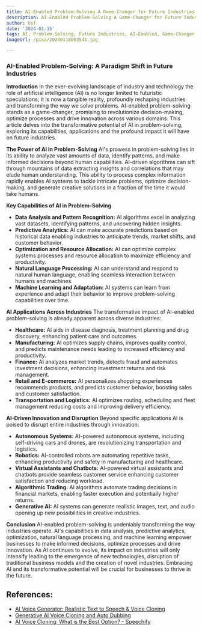 ```yaml
---
title: AI-Enabled Problem-Solving A Game-Changer for Future Industries
description: AI-Enabled Problem-Solving A Game-Changer for Future Industries
author: Usf
date: '2024-01-15'
tags: AI, Problem-Solving, Future Industries, AI-Enabled, Game-Changer
imageUrl: /pixa/20240118003541.jpg

---
```

### AI-Enabled Problem-Solving:  A Paradigm Shift in Future Industries

**Introduction**
In the  ever-evolving landscape  of industry and technology  the  role of  artificial intelligence (AI) is no longer limited to futuristic  speculations; it  is now a tangible reality, profoundly reshaping  industries and transforming  the way we solve problems. AI-enabled problem-solving stands as a game-changer, promising to revolutionize  decision-making,  optimize processes and drive innovation across various domains. This article delves into the transformative potential of AI in problem-solving,  exploring  its capabilities, applications and the profound  impact it will have on future industries.

**The  Power of AI in Problem-Solving**
AI's prowess in problem-solving lies in its ability to analyze vast amounts  of data, identify  patterns, and make informed decisions  beyond human capabilities. AI-driven algorithms can sift through mountains of data extracting insights and  correlations that may elude human understanding. This ability to process complex information rapidly enables AI systems to tackle intricate problems, optimize decision-making, and generate creative solutions in a fraction of the time  it would take humans.

**Key Capabilities of AI in Problem-Solving**
* **Data Analysis and  Pattern Recognition:** AI algorithms excel in analyzing vast datasets, identifying patterns, and  uncovering hidden insights.
* **Predictive  Analytics:** AI can make accurate predictions  based on  historical data enabling industries to anticipate  trends, market shifts, and customer behavior.
* **Optimization and Resource Allocation:** AI can optimize complex systems processes and resource allocation  to maximize efficiency and productivity.
* **Natural Language  Processing:** AI can understand and respond to natural human language, enabling seamless  interaction between humans and machines.
* **Machine Learning and Adaptation:** AI systems can learn from experience  and adapt their  behavior to improve problem-solving capabilities over time.

**AI Applications Across Industries**
The transformative impact of AI-enabled problem-solving is already apparent across diverse industries:

* **Healthcare:** AI aids in disease diagnosis, treatment planning and drug discovery, enhancing patient care and outcomes.
* **Manufacturing:** AI optimizes supply chains, improves quality control, and predicts maintenance needs  leading to increased efficiency and productivity.
* **Finance:** AI analyzes  market trends, detects fraud and automates investment decisions, enhancing investment returns and risk management.
* **Retail and  E-commerce:** AI personalizes shopping experiences recommends products, and predicts  customer  behavior, boosting  sales and customer satisfaction.
* **Transportation and Logistics:** AI optimizes  routing, scheduling and fleet management reducing costs and improving delivery  efficiency.

**AI-Driven Innovation and  Disruption**
Beyond  specific  applications AI is poised to disrupt entire industries through innovation:

* **Autonomous Systems:**  AI-powered autonomous systems, including self-driving  cars and drones, are revolutionizing transportation and logistics.
* **Robotics:** AI-controlled robots are automating repetitive tasks, enhancing productivity and safety in manufacturing and healthcare.
* **Virtual Assistants and Chatbots:** AI-powered virtual assistants and chatbots provide seamless customer  service enhancing customer satisfaction and reducing workload.
* **Algorithmic Trading:** AI algorithms automate trading decisions in financial markets, enabling faster execution and potentially  higher returns.
* **Generative AI:** AI systems can generate realistic images, text, and  audio opening up new possibilities in creative industries.

**Conclusion**
AI-enabled problem-solving is undeniably transforming the way industries operate. AI's capabilities in data analysis, predictive analytics, optimization, natural language processing, and machine  learning empower businesses  to make informed decisions,  optimize processes and drive innovation. As AI continues to evolve, its impact on industries will only intensify leading to the emergence of new technologies, disruption of traditional business models and  the creation of novel industries. Embracing AI and its transformative potential will  be crucial for businesses to thrive in the future.

## References:
- [AI Voice Generator: Realistic Text to Speech & Voice Cloning](https://lovo.ai/)
- [Generative AI Voice Cloning and Auto Dubbing](https://soca.ai/)
- [AI Voice Cloning: What is the Best Option? - Speechify](https://speechify.com/blog/ai-voice-cloning-what-is-the-best-option/)
